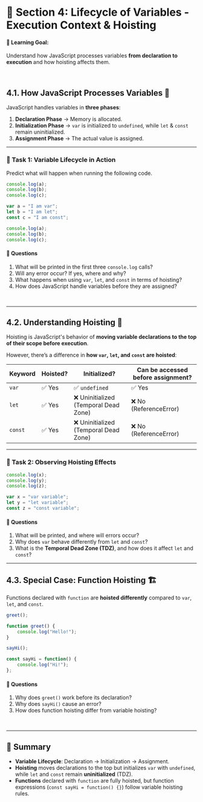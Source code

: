 # 🐚 Section 4: Lifecycle of Variables - Execution Context & Hoisting
#### 🏁 Learning Goal:
Understand how JavaScript processes variables **from declaration to execution** and how hoisting affects them.

<br />

## 4.1. How JavaScript Processes Variables 🌱
JavaScript handles variables in **three phases**:

1. **Declaration Phase** → Memory is allocated.
2. **Initialization Phase** → `var` is initialized to `undefined`, while `let` & `const` remain uninitialized.
3. **Assignment Phase** → The actual value is assigned.

---

### **🔧 Task 1: Variable Lifecycle in Action**
Predict what will happen when running the following code.

```javascript
console.log(a);
console.log(b);
console.log(c);

var a = "I am var";
let b = "I am let";
const c = "I am const";

console.log(a);
console.log(b);
console.log(c);
```

#### **🔎 Questions**
1. What will be printed in the first three `console.log` calls?
2. Will any error occur? If yes, where and why?
3. What happens when using `var`, `let`, and `const` in terms of hoisting?
4. How does JavaScript handle variables before they are assigned?

<br />

---

## 4.2. Understanding Hoisting 🎣
Hoisting is JavaScript's behavior of **moving variable declarations to the top of their scope before execution**.

However, there’s a difference in **how `var`, `let`, and `const` are hoisted**:

| Keyword  | Hoisted? | Initialized? | Can be accessed before assignment? |
|----------|---------|--------------|------------------------------------|
| `var`    | ✅ Yes  | ✅ `undefined` | ✅ Yes |
| `let`    | ✅ Yes  | ❌ Uninitialized (Temporal Dead Zone) | ❌ No (ReferenceError) |
| `const`  | ✅ Yes  | ❌ Uninitialized (Temporal Dead Zone) | ❌ No (ReferenceError) |

---

### **🔧 Task 2: Observing Hoisting Effects**
```javascript
console.log(x);
console.log(y);
console.log(z);

var x = "var variable";
let y = "let variable";
const z = "const variable";
```

#### **🔎 Questions**
1. What will be printed, and where will errors occur?
2. Why does `var` behave differently from `let` and `const`?
3. What is the **Temporal Dead Zone (TDZ)**, and how does it affect `let` and `const`?

---

## 4.3. Special Case: Function Hoisting 🏗️
Functions declared with `function` are **hoisted differently** compared to `var`, `let`, and `const`.

```javascript
greet();

function greet() {
    console.log("Hello!");
}

sayHi();

const sayHi = function() {
    console.log("Hi!");
};
```

#### **🔎 Questions**
1. Why does `greet()` work before its declaration?
2. Why does `sayHi()` cause an error?
3. How does function hoisting differ from variable hoisting?

<br />

---

## 🌟 Summary
- **Variable Lifecycle**: Declaration → Initialization → Assignment.
- **Hoisting** moves declarations to the top but initializes `var` with `undefined`, while `let` and `const` remain **uninitialized** (TDZ).
- **Functions** declared with `function` are fully hoisted, but function expressions (`const sayHi = function() {}`) follow variable hoisting rules.

